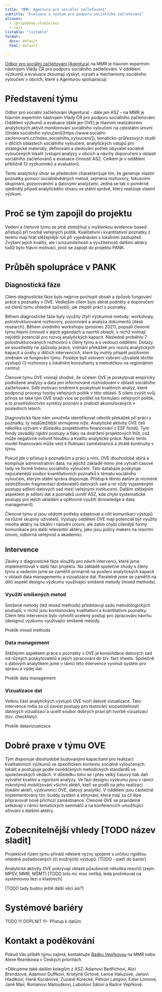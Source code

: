 ```yaml
---
title: "MMR: Agentura pro sociální začleňování"
subtitle: "Evaluace a výzkum pro podporu sociálního začleňování"
aliases: 
  - /pripadove-studie/asz
  - /asz
listable: "listable"
format: 
  docx: default
  html: default

---
```


[Odbor pro sociální začleňování (Agentura)](https://www.mmr.cz/cs/ministerstvo/agentura-pro-socialni-zaclenovani) na MMR je hlavním expertním nástrojem Vlády ČR pro podporu sociálního začleňování. V oddělení výzkumů a evaluace zkoumají výskyt, rozsah a mechanismy sociálního vyloučení v obcích, které s Agenturou spolupracují. 

# Představení týmu

Odbor pro sociální začleňování (Agentura) - dále jen ASZ - na MMR je hlavním expertním nástrojem Vlády ČR pro podporu sociálního začleňování. Oddělení výzkumů a evaluace (dále jen OVE) je hlavním realizátorem analytických aktivit monitorování sociálního vyloučení na celostátní úrovni ((Index sociálního vyloučení)[https://www.socialni-zaclenovani.cz/index_socialniho_vylouceni/]), tematicko-průřezových studií v dílčích oblastech sociálního vyloučení, analytických vstupů pro strategické materiály, definování a sledování potřeb obyvatel sociálně vyloučených lokalit (vstupní analýzy v obcích a návrhy doporučení v oblasti sociálního začleňování) a evaluace činností ASZ. Celkem je v oddělení přibližně 12 výzkumníků a evaluátorů.

Tento analytický útvar se především charakterizuje tím, že generuje vlastní poznatky pomocí sociálněvědných metod, zejména rozhovory, fokusními skupinani, pozorováními a datovými analýzami. Jedná se tak o poměrně ojedinělý případ analytického útvaru ve státní správě, který realizuje vlastní výzkum.

# Proč se tým zapojil do projektu 

Vedení a členové týmu se plně ztotožňují s myšlenkou evidence-based přístupů při tvorbě veřejných politik. Kvalitativní i kvantitativní poznatky z terénu mají hrát stěžejnější roli při vyjednávání s lokálními zastupiteli. Zvýšení jejich kvality, ale i srozumitelnosti a využitelnosti dalšími aktéry tudíž bylo hlavní motivací, proč se zapojit do projektu PANK.

# Průběh spolupráce v PANK

## Diagnostická fáze

Cílem diagnostické fáze bylo nejprve pochopit obsah a způsob fungování práce s poznatky v OVE. Vedlejším cílem bylo sbírat podněty a doporučení od členů týmu ohledně způsobů, jak zlepšit práci s poznatky.

Během diagnostické fáze byly využity čtyři výzkumné metody: workshopy, polostrukturované rozhovory, pozorování a analýza dokumentů (desk research). Během úvodního workshopu (prosinec 2021), popsali členové týmu hlavní činnosti v jejich agendách a navrhli oblasti, v nichž vnímají největší potenciál pro rozvoj analytických kapacit. Následně proběhlo 7 polostrukturovaných rozhovorů s členy týmu a s vedoucí oddělení. Dotazy se soustředily na způsoby práce, vnímání překážek pro rozvoj analytických kapacit a úvahy o dílčích intervencích, které by mohly přispět pozitivním změnám ve fungování týmu. Posléze byli osloveni vybraní uživatelé těchto výstupů (3 rozhovory s lokálními konzultanty a metodičkou na regionálním centru).

Členové týmu OVE vnímají shodně, že účelem OVE je poskytovat empiricky podložené analýzy a data pro informované rozhodování v oblasti sociálního začleňování. Sdílí motivaci směrem k poskytnutí kvalitních analýz, které podporují procesy tvorby veřejných politik v této oblasti. S cílem zvýšit svůj přínos se také tým OVE snaží více se podílet na formulaci veřejných politik, a to prostřednictvím syntézy poznání a znalostí akumulovaných v posledních letech.

Diagnostická fáze nám umožnila identifikovat několik překážek při práci s poznatky, ty nejdůležitější shrnujeme níže.
Analytické aktivity OVE čelí několika výzvám v důsledku projektového financování z ESF fondů. Tyto fondy zavádějí rigidní postupy a tlaky na dodržení projektových lhůt, což může negativně ovlivnit hloubku a kvalitu analytické práce. Navíc tento model financování může vést k fluktuaci zaměstnanců a ztrátě kontinuity v týmu.

Pokud jde o přístup k poznatkům a práci s nimi, OVE dlouhodobě sbírá a kompiluje administrativní data, na jejichž základě mimo jiné vytváří časové řady ve formě Indexu sociálního vyloučení. Tato databáze poskytuje nejucelenější soubor kvantitativních poznatků k tématu sociálního vyloučení, kterým státní správa disponuje. Přístup k těmto datům je nicméně zesložiťován fragmentací dodavatelů datových sad a ne vždy vyjasněnými postupy sdílení datových sad mezi veřejnými institucemi. Dalším stěžejním aspektem je sdílení dat a poznatků uvnitř ASZ, kde chybí systematické postupy pro jejich ukládání a opětovné využití (knowledge a data management).

Členové týmu si jsou vědomi potřeby adaptovat a cílit komunikaci výstupů na různé skupiny uživatelů. Výstupy oddělení OVE mají potenciál být využity mnoha aktéry na lokální i národní úrovni, ale zatím chybí cílenější formy komunikace pro další relevantní aktéry, jako jsou policy makers na resortní úrovni, odborná veřejnost a akademici.

## Intervence

Závěry z diagnostické fáze sloužily pro návrh intervencí, které jsme implementovali v další fázi projektu. Na základě společné shody s členy týmu a vedením jsme se zaměřili primárně na posílení analytických kapacit v oblasti data managementu a vizualizace dat. Paralelně jsme se zaměřili na dílčí aspekt designu výzkumu využívající smíšené metody (mixed methods).

### Využití smíšených metod

Smíšené metody (též mixed methods) představují sadu metodologických postupů, v nichž jsou kombinovány kvalitativní a kvantitativní poznatky. Cílem této intervence bylo vytvořit ucelený postup pro zpracování návrhu (designu) výzkumu využívající smíšené metody.

Proklik mixed methods

### Data management

Stěžejním aspektem práce s poznatky v OVE je konsolidace datových sad od různých poskytovatelů a jejich zpracování do tzv. fact sheets. Společně s datovým analytikem jsme v rámci této intervence vyvinuli systém pro správu a výdej dat.

Proklik data management

### Vizualizace dat

Velkou část analytických výstupů OVE tvoří datové vizualizace. Tato intervence měla za cíl zavést postupy pro testování srozumitelnosti datových vizualizací a ucelit soubor dobrých praxí při tvorbě vizualizací (tzv. checklisty).

Proklik datavizualizace

# Dobré praxe v týmu OVE

Tým disponuje dlouhodobě budovanými kapacitami pro realizaci kvalitativních výzkumů ve specifickém kontextu sociálně vyloučených lokalit a postupuje podle osvědčených metodických standardů ve společenských vědách. V důsledku toho se i přes velký časový tlak daří vytvářet kvalitní a rigorózní analýzy.
Ve fázi designu výzkumu jsou v rámci mikrotýmů mobilizováni všichni aktéři, kteří se podíli na jeho realizaci (lokální aktéři, výzkumníci OVE, datový analytik).
V oddělení jsou částečně implementovány tzv. buddy systém a stínování, která mají za cíl lépe připravovat nově příchozí zaměstnance.
Členové OVE se pravidelně setkávají v rámci tematických seminářů a na konferencích umožňující síťování s dalšími aktéry.

# Zobecnitelnější vhledy [TODO název sladit]

Projektové řízení týmu přináší některé výzvy spojené s určitou rigiditou ohledně požadovaných (či možných) výstupů. [TODO - patří do bariér]

Analytické aktivity OVE pokrývají oblasti působnosti několika resortů (zejm. MPSV, MMR, MŠMT) [TODO toto nic moc neříká, leda prolinkovat na systémovou tezi o klastrech]

[TODO tady budou ještě další věci asi?]

# Systémové bariéry

TODO !!! DOPLNIT !!!- Přístup k datům 

# Kontakt a poděkování

Pokud Vás příběh týmu zajímá, kontaktujte [Radku Vepřkovou](mailto:radka.veprkova@mmr.cz) na MMR nebo Alexe Reznikowa v Českých prioritách. 

*Děkujeme také dalším kolegům z ASZ: Adamovi Bedřichovi, Alici Brendzové, Adamovi Duffkovi, Kristýně Girtové, Lence Haluzové, Janovi Hladíkovi, Haně Kociánové, Zuzaně Korecké, Petrovi Langovi, Ester Lomové, Janě Mair, Romanovi Matouškovi, Lubošovi Sálovi a Radce Vepřkové.
